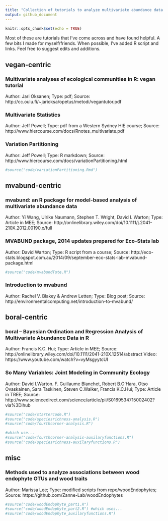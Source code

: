 ```yaml
---
title: "Collection of tutorials to analyze multivariate abundance data in R"
output: github_document
---
```


```r
knitr::opts_chunk$set(echo = TRUE)
```

Most of these are tutorials that I've come across and have found helpful. A few bits I made for myself/friends.  When possible, I've added R script and links. Feel free to suggest edits and additions.

## vegan-centric

### Multivariate analyses of ecological communities in R: vegan tutorial
Author: Jari Oksanen;
Type: pdf;
Source: http://cc.oulu.fi/~jarioksa/opetus/metodi/vegantutor.pdf

### Multivariate Statistics
Author: Jeff Powell;
Type: pdf from a Western Sydney HIE course;
Source: http://www.hiercourse.com/docs/Rnotes_multivariate.pdf

### Variation Partitioning
Author: Jeff Powell;
Type: R markdown;
Source: http://www.hiercourse.com/docs/variationPartitioning.html
```r
#source("code/variationPartitioning.Rmd")
```


## mvabund-centric

### mvabund: an R package for model-based analysis of multivariate abundance data
Author: Yi Wang, Ulrike Naumann, Stephen T. Wright, David I. Warton;
Type: Article in MEE;
Source: http://onlinelibrary.wiley.com/doi/10.1111/j.2041-210X.2012.00190.x/full


### MVABUND package, 2014 updates prepared for Eco-Stats lab
Author: David Warton;
Type: R script from a course;
Source: http://eco-stats.blogspot.com.au/2014/09/september-eco-stats-lab-mvabund-package.html
```r
#source("code/mvabundTute.R")
```


### Introduction to mvabund
Author: Rachel V. Blakey & Andrew Letten;
Type: Blog post;
Source: http://environmentalcomputing.net/introduction-to-mvabund/


## boral-centric

### boral – Bayesian Ordination and Regression Analysis of Multivariate Abundance Data in R
Author: Francis K.C. Hui;
Type: Article in MEE;
Source: http://onlinelibrary.wiley.com/doi/10.1111/2041-210X.12514/abstract
Video: https://www.youtube.com/watch?v=vyMsgyytcUI


### So Many Variables: Joint Modeling in Community Ecology
Author: David I.Warton. F. Guillaume Blanchet, Robert B.O’Hara, Otso Ovaskainen, Sara Taskinen, Steven C.Walker, Francis K.C.Hui;
Type: Article in TREE;
Source: http://www.sciencedirect.com/science/article/pii/S0169534715002402?via%3Dihub
```r
#source("code/startercode.R")
#source("code/speciesrichness-analysis.R")
#source("code/fourthcorner-analysis.R")

#which use...
#source("code/fourthcorner-analysis-auxilaryfunctions.R")
#source("code/speciesrichness-auxilaryfunctions.R")
```


## misc

### Methods used to analyze associations between wood endophyte OTUs and wood traits
Author: Marissa Lee;
Type: modified scripts from repo/woodEndophytes;
Source: https://github.com/Zanne-Lab/woodEndophytes
```r
#source("code/woodEndophyte_part1.R")
#source("code/woodEndophyte_part2.R") #which uses...
#source("code/woodEndophyte_auxilaryfunctions.R")
```

